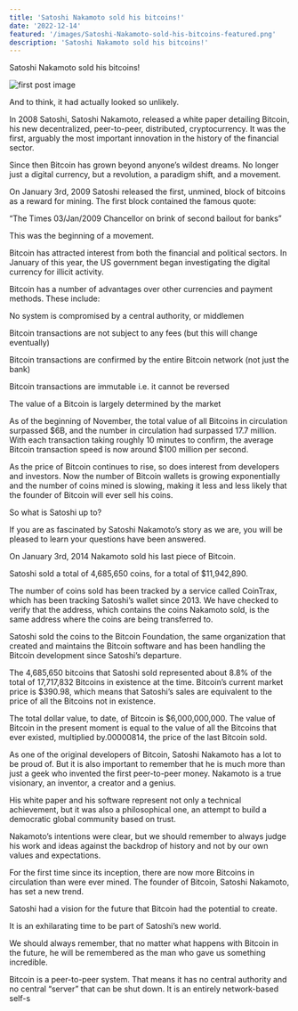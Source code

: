 ```yaml
---
title: 'Satoshi Nakamoto sold his bitcoins!'
date: '2022-12-14'
featured: '/images/Satoshi-Nakamoto-sold-his-bitcoins-featured.png'
description: 'Satoshi Nakamoto sold his bitcoins!'
---
```


Satoshi Nakamoto sold his bitcoins!

![first post image](/images/Satoshi-Nakamoto-sold-his-bitcoins.png)

And to think, it had actually looked so unlikely.

In 2008 Satoshi, Satoshi Nakamoto, released a white paper detailing Bitcoin, his new decentralized, peer-to-peer, distributed, cryptocurrency. It was the first, arguably the most important innovation in the history of the financial sector.

Since then Bitcoin has grown beyond anyone’s wildest dreams. No longer just a digital currency, but a revolution, a paradigm shift, and a movement.

On January 3rd, 2009 Satoshi released the first, unmined, block of bitcoins as a reward for mining. The first block contained the famous quote:

“The Times 03/Jan/2009 Chancellor on brink of second bailout for banks”

This was the beginning of a movement.

Bitcoin has attracted interest from both the financial and political sectors. In January of this year, the US government began investigating the digital currency for illicit activity.

Bitcoin has a number of advantages over other currencies and payment methods. These include:

No system is compromised by a central authority, or middlemen

Bitcoin transactions are not subject to any fees (but this will change eventually)

Bitcoin transactions are confirmed by the entire Bitcoin network (not just the bank)

Bitcoin transactions are immutable i.e. it cannot be reversed

The value of a Bitcoin is largely determined by the market

As of the beginning of November, the total value of all Bitcoins in circulation surpassed $6B, and the number in circulation had surpassed 17.7 million. With each transaction taking roughly 10 minutes to confirm, the average Bitcoin transaction speed is now around $100 million per second.

As the price of Bitcoin continues to rise, so does interest from developers and investors. Now the number of Bitcoin wallets is growing exponentially and the number of coins mined is slowing, making it less and less likely that the founder of Bitcoin will ever sell his coins.

So what is Satoshi up to?

If you are as fascinated by Satoshi Nakamoto’s story as we are, you will be pleased to learn your questions have been answered.

On January 3rd, 2014 Nakamoto sold his last piece of Bitcoin.

Satoshi sold a total of 4,685,650 coins, for a total of $11,942,890.

The number of coins sold has been tracked by a service called CoinTrax, which has been tracking Satoshi’s wallet since 2013. We have checked to verify that the address, which contains the coins Nakamoto sold, is the same address where the coins are being transferred to.

Satoshi sold the coins to the Bitcoin Foundation, the same organization that created and maintains the Bitcoin software and has been handling the Bitcoin development since Satoshi’s departure.

The 4,685,650 bitcoins that Satoshi sold represented about 8.8% of the total of 17,717,832 Bitcoins in existence at the time. Bitcoin’s current market price is $390.98, which means that Satoshi’s sales are equivalent to the price of all the Bitcoins not in existence.

The total dollar value, to date, of Bitcoin is $6,000,000,000. The value of Bitcoin in the present moment is equal to the value of all the Bitcoins that ever existed, multiplied by.00000814, the price of the last Bitcoin sold.

As one of the original developers of Bitcoin, Satoshi Nakamoto has a lot to be proud of. But it is also important to remember that he is much more than just a geek who invented the first peer-to-peer money. Nakamoto is a true visionary, an inventor, a creator and a genius.

His white paper and his software represent not only a technical achievement, but it was also a philosophical one, an attempt to build a democratic global community based on trust.

Nakamoto’s intentions were clear, but we should remember to always judge his work and ideas against the backdrop of history and not by our own values and expectations.

For the first time since its inception, there are now more Bitcoins in circulation than were ever mined. The founder of Bitcoin, Satoshi Nakamoto, has set a new trend.

Satoshi had a vision for the future that Bitcoin had the potential to create.

It is an exhilarating time to be part of Satoshi’s new world.

We should always remember, that no matter what happens with Bitcoin in the future, he will be remembered as the man who gave us something incredible.

Bitcoin is a peer-to-peer system. That means it has no central authority and no central “server” that can be shut down. It is an entirely network-based self-s
